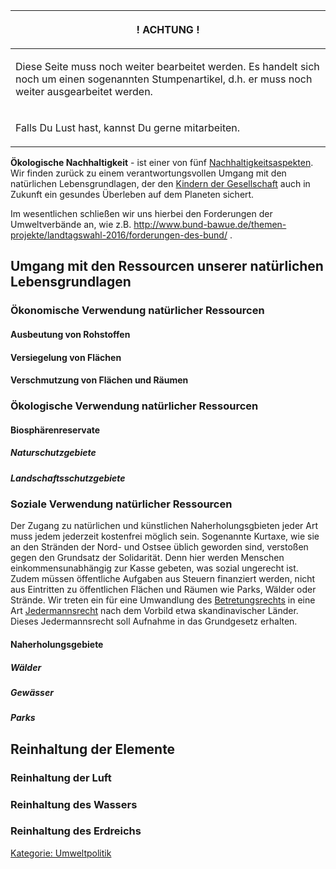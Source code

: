 {| class="wikitable"
|-
!                ! ACHTUNG !
|-
| Diese Seite muss noch weiter bearbeitet werden. Es handelt sich noch um einen sogenannten Stumpenartikel, d.h. er muss noch weiter ausgearbeitet werden.
|-
| Falls Du Lust hast, kannst Du gerne mitarbeiten.
|}

'''Ökologische Nachhaltigkeit''' - ist einer von fünf [[Nachhaltigkeit|Nachhaltigkeitsaspekten]]. Wir finden zurück zu einem verantwortungsvollen Umgang mit den natürlichen Lebensgrundlagen, der den [[Kinder der Gesellschaft|Kindern der Gesellschaft]] auch in Zukunft ein gesundes Überleben auf dem Planeten sichert.

Im wesentlichen schließen wir uns hierbei den Forderungen der Umweltverbände an, wie z.B. http://www.bund-bawue.de/themen-projekte/landtagswahl-2016/forderungen-des-bund/ .

== Umgang mit den Ressourcen unserer natürlichen Lebensgrundlagen ==
=== Ökonomische Verwendung natürlicher Ressourcen ===
==== Ausbeutung von Rohstoffen ====
==== Versiegelung von Flächen ====
==== Verschmutzung von Flächen und Räumen ====

=== Ökologische Verwendung natürlicher Ressourcen ===
==== Biosphärenreservate ====
===== Naturschutzgebiete =====
===== Landschaftsschutzgebiete =====

=== Soziale Verwendung natürlicher Ressourcen ===
Der Zugang zu natürlichen und künstlichen Naherholungsgbieten jeder Art muss jedem jederzeit kostenfrei möglich sein. Sogenannte Kurtaxe, wie sie an den Stränden der Nord- und Ostsee üblich geworden sind, verstoßen gegen den Grundsatz der Solidarität. Denn hier werden Menschen einkommensunabhängig zur Kasse gebeten, was sozial ungerecht ist.
Zudem müssen öffentliche Aufgaben aus Steuern finanziert werden, nicht aus Eintritten zu öffentlichen Flächen und Räumen wie Parks, Wälder oder Strände.
Wir treten ein für eine Umwandlung des [https://de.wikipedia.org/wiki/Betretungsrecht_%28Erholung,_Sport%29 Betretungsrechts] in eine Art [https://de.wikipedia.org/wiki/Jedermannsrecht Jedermannsrecht] nach dem Vorbild etwa skandinavischer Länder. Dieses Jedermannsrecht soll Aufnahme in das Grundgesetz erhalten.
==== Naherholungsgebiete ====
===== Wälder =====
===== Gewässer =====
===== Parks =====

== Reinhaltung der Elemente ==
=== Reinhaltung der Luft ===
=== Reinhaltung des Wassers ===
=== Reinhaltung des Erdreichs ===

[[Kategorie: Umweltpolitik]]